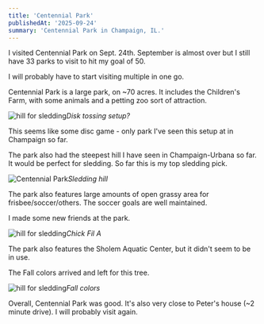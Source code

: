 ```yaml
---
title: 'Centennial Park'
publishedAt: '2025-09-24'
summary: 'Centennial Park in Champaign, IL.'
---
```


I visited Centennial Park on Sept. 24th. September is almost over but I still have 33 parks to visit to hit my goal of 50. 

I will probably have to start visiting multiple in one go.

Centennial Park is a large park, on ~70 acres. It includes the Children's Farm, with some animals and a petting zoo sort of attraction. 

![hill for sledding](/centennial_park/centennial-park-4.jpeg)*Disk tossing setup?*

This seems like some disc game - only park I've seen this setup at in Champaign so far.

The park also had the steepest hill I have seen in Champaign-Urbana so far. It would be perfect for sledding. So far this is my top sledding pick.

![Centennial Park](/centennial_park/centennial-park-1.jpeg)*Sledding hill*

The park also features large amounts of open grassy area for frisbee/soccer/others. The soccer goals are well maintained.

I made some new friends at the park.


![hill for sledding](/centennial_park/centennial-park-2.jpeg)*Chick Fil A*

The park also features the Sholem Aquatic Center, but it didn't seem to be in use.

The Fall colors arrived and left for this tree.

![hill for sledding](/centennial_park/centennial-park-3.jpeg)*Fall colors*

Overall, Centennial Park was good. It's also very close to Peter's house (~2 minute drive). I will probably visit again.